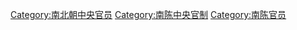 [[Category:南北朝中央官员|Category:南北朝中央官员]]
[[Category:南陈中央官制|Category:南陈中央官制]]
[[Category:南陈官员|Category:南陈官员]]